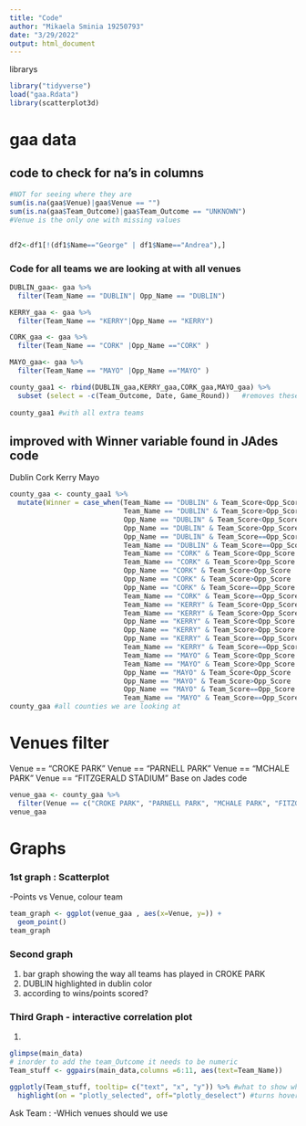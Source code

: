 ```yaml
---
title: "Code"
author: "Mikaela Sminia 19250793"
date: "3/29/2022"
output: html_document
---
```

librarys
```r
library("tidyverse")
load("gaa.Rdata")
library(scatterplot3d)
```

# gaa data

## code to check for na's in columns 
```r
#NOT for seeing where they are
sum(is.na(gaa$Venue)|gaa$Venue == "")
sum(is.na(gaa$Team_Outcome)|gaa$Team_Outcome == "UNKNOWN")
#Venue is the only one with missing values
```
## 
```r
df2<-df1[!(df1$Name=="George" | df1$Name=="Andrea"),]
```


### Code for all teams we are looking at with all venues
```r
DUBLIN_gaa<- gaa %>%
  filter(Team_Name == "DUBLIN"| Opp_Name == "DUBLIN")

KERRY_gaa <- gaa %>% 
  filter(Team_Name == "KERRY"|Opp_Name == "KERRY")

CORK_gaa <- gaa %>%  
  filter(Team_Name == "CORK" |Opp_Name =="CORK" )

MAYO_gaa<- gaa %>%
  filter(Team_Name == "MAYO" |Opp_Name =="MAYO" )

county_gaa1 <- rbind(DUBLIN_gaa,KERRY_gaa,CORK_gaa,MAYO_gaa) %>% 
  subset (select = -c(Team_Outcome, Date, Game_Round))   #removes these things as do not plan to use them
  
county_gaa1 #with all extra teams

```

## improved with Winner variable found in JAdes code
Dublin
Cork
Kerry
Mayo
```r
  
county_gaa <- county_gaa1 %>%
  mutate(Winner = case_when(Team_Name == "DUBLIN" & Team_Score<Opp_Score ~ 'DUBLIN',
                            Team_Name == "DUBLIN" & Team_Score>Opp_Score  ~ 'OTHER TEAM',
                            Opp_Name == "DUBLIN" & Team_Score<Opp_Score  ~ 'DUBLIN',
                            Opp_Name == "DUBLIN" & Team_Score>Opp_Score  ~ 'OTHER TEAM',
                            Opp_Name == "DUBLIN" & Team_Score==Opp_Score  ~ 'TIE',
                            Team_Name == "DUBLIN" & Team_Score==Opp_Score  ~ 'TIE',
                            Team_Name == "CORK" & Team_Score<Opp_Score ~ 'CORK',
                            Team_Name == "CORK" & Team_Score>Opp_Score  ~ 'OTHER TEAM',
                            Opp_Name == "CORK" & Team_Score<Opp_Score  ~ 'CORK',
                            Opp_Name == "CORK" & Team_Score>Opp_Score  ~ 'OTHER TEAM',
                            Opp_Name == "CORK" & Team_Score==Opp_Score  ~ 'TIE',
                            Team_Name == "CORK" & Team_Score==Opp_Score  ~ 'TIE',
                            Team_Name == "KERRY" & Team_Score<Opp_Score ~ 'KERRY',
                            Team_Name == "KERRY" & Team_Score>Opp_Score  ~ 'OTHER TEAM',
                            Opp_Name == "KERRY" & Team_Score<Opp_Score  ~ 'KERRY',
                            Opp_Name == "KERRY" & Team_Score>Opp_Score  ~ 'OTHER TEAM',
                            Opp_Name == "KERRY" & Team_Score==Opp_Score  ~ 'TIE',
                            Team_Name == "KERRY" & Team_Score==Opp_Score  ~ 'TIE',
                            Team_Name == "MAYO" & Team_Score<Opp_Score ~ 'MAYO',
                            Team_Name == "MAYO" & Team_Score>Opp_Score  ~ 'OTHER TEAM',
                            Opp_Name == "MAYO" & Team_Score<Opp_Score  ~ 'MAYO',
                            Opp_Name == "MAYO" & Team_Score>Opp_Score  ~ 'OTHER TEAM',
                            Opp_Name == "MAYO" & Team_Score==Opp_Score  ~ 'TIE',
                            Team_Name == "MAYO" & Team_Score==Opp_Score  ~ 'TIE'))
county_gaa #all counties we are looking at 
```
# Venues filter
Venue == "CROKE PARK"
Venue == "PARNELL PARK"
Venue == "MCHALE PARK"
Venue == "FITZGERALD STADIUM"
Base on Jades code
```r
venue_gaa <- county_gaa %>% 
  filter(Venue == c("CROKE PARK", "PARNELL PARK", "MCHALE PARK", "FITZGERALD STADIUM"))
venue_gaa
```


# Graphs
### 1st graph : Scatterplot
-Points vs Venue, colour team
```r

team_graph <- ggplot(venue_gaa , aes(x=Venue, y=)) + 
  geom_point()
team_graph
```

### Second graph
1. bar graph showing the way all teams has played in CROKE PARK
2. DUBLIN highlighted in dublin color
3. according to wins/points scored?

### Third Graph - interactive correlation plot
1. 
```r
glimpse(main_data)
# inorder to add the team_Outcome it needs to be numeric
Team_stuff <- ggpairs(main_data,columns =6:11, aes(text=Team_Name))

ggplotly(Team_stuff, tooltip= c("text", "x", "y")) %>% #what to show when hovering
  highlight(on = "plotly_selected", off="plotly_deselect") #turns hovering on and off
```

Ask Team :
-WHich venues should we use
